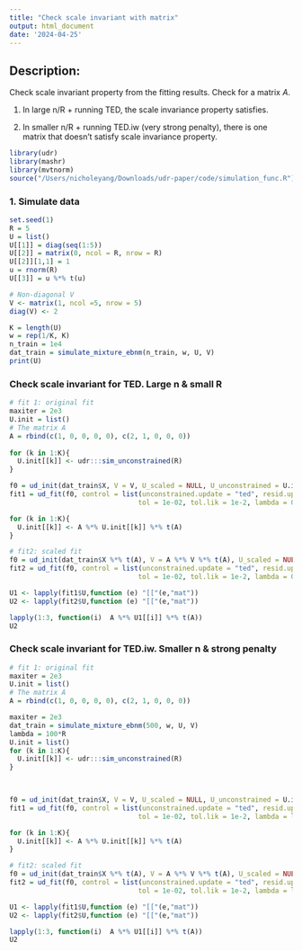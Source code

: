 ```yaml
---
title: "Check scale invariant with matrix"
output: html_document
date: '2024-04-25'
---
```


## Description: 

Check scale invariant property from the fitting results. Check for a matrix $A$. 

1. In large n/R + running TED, the scale invariance property satisfies.

2. In smaller n/R + running TED.iw (very strong penalty), there is one matrix that doesn't satisfy scale invariance property. 


```r
library(udr)
library(mashr)
library(mvtnorm)
source("/Users/nicholeyang/Downloads/udr-paper/code/simulation_func.R")
```

### 1. Simulate data 

```r
set.seed(1)
R = 5
U = list()
U[[1]] = diag(seq(1:5))
U[[2]] = matrix(0, ncol = R, nrow = R)
U[[2]][1,1] = 1
u = rnorm(R)
U[[3]] = u %*% t(u)

# Non-diagonal V
V <- matrix(1, ncol =5, nrow = 5)
diag(V) <- 2

K = length(U)
w = rep(1/K, K)
n_train = 1e4
dat_train = simulate_mixture_ebnm(n_train, w, U, V)
print(U)
```


### Check scale invariant for TED. Large n & small R
```r
# fit 1: original fit
maxiter = 2e3
U.init = list()
# The matrix A 
A = rbind(c(1, 0, 0, 0, 0), c(2, 1, 0, 0, 0))
  
for (k in 1:K){
  U.init[[k]] <- udr:::sim_unconstrained(R)
}

f0 = ud_init(dat_train$X, V = V, U_scaled = NULL, U_unconstrained = U.init, n_rank1 = 0)
fit1 = ud_fit(f0, control = list(unconstrained.update = "ted", resid.update = 'none',
                                tol = 1e-02, tol.lik = 1e-2, lambda = 0, maxiter = maxiter), verbose=FALSE)

for (k in 1:K){
  U.init[[k]] <- A %*% U.init[[k]] %*% t(A)
}

# fit2: scaled fit
f0 = ud_init(dat_train$X %*% t(A), V = A %*% V %*% t(A), U_scaled = NULL, U_unconstrained = U.init, n_rank1 = 0)
fit2 = ud_fit(f0, control = list(unconstrained.update = "ted", resid.update = 'none',
                                tol = 1e-02, tol.lik = 1e-2, lambda = 0, maxiter = maxiter), verbose=FALSE)

U1 <- lapply(fit1$U,function (e) "[["(e,"mat"))
U2 <- lapply(fit2$U,function (e) "[["(e,"mat"))
```

```r
lapply(1:3, function(i)  A %*% U1[[i]] %*% t(A))
U2
```


### Check scale invariant for TED.iw. Smaller n & strong penalty

```r
# fit 1: original fit
maxiter = 2e3
U.init = list()
# The matrix A 
A = rbind(c(1, 0, 0, 0, 0), c(2, 1, 0, 0, 0))

maxiter = 2e3
dat_train = simulate_mixture_ebnm(500, w, U, V)
lambda = 100*R
U.init = list()
for (k in 1:K){
  U.init[[k]] <- udr:::sim_unconstrained(R)
}
  


f0 = ud_init(dat_train$X, V = V, U_scaled = NULL, U_unconstrained = U.init, n_rank1 = 0)
fit1 = ud_fit(f0, control = list(unconstrained.update = "ted", resid.update = 'none',
                                tol = 1e-02, tol.lik = 1e-2, lambda = lambda, maxiter = maxiter, penalty = "iw"), verbose=FALSE)

for (k in 1:K){
  U.init[[k]] <- A %*% U.init[[k]] %*% t(A)
}

# fit2: scaled fit
f0 = ud_init(dat_train$X %*% t(A), V = A %*% V %*% t(A), U_scaled = NULL, U_unconstrained = U.init, n_rank1 = 0)
fit2 = ud_fit(f0, control = list(unconstrained.update = "ted", resid.update = 'none',
                                tol = 1e-02, tol.lik = 1e-2, lambda = lambda, maxiter = maxiter, penalty = "iw"), verbose=FALSE)

U1 <- lapply(fit1$U,function (e) "[["(e,"mat"))
U2 <- lapply(fit2$U,function (e) "[["(e,"mat"))
```

```r
lapply(1:3, function(i)  A %*% U1[[i]] %*% t(A))
U2
```

